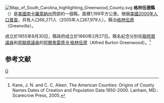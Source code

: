 {{noteTA
|T=zh-hans:格林伍德县 (南卡罗来纳州);zh-hk:格林伍德縣 (南卡羅萊納州);zh-tw:格林伍德郡 (南卡羅萊納州);
}}

{{Otheruses|格林伍德縣|subject=美國南卡羅萊納州的一個縣|other=同名的縣}}
[[File:Map_of_South_Carolina_highlighting_Greenwood_County.svg|right]]
'''格林伍德縣'''（{{lang-en|Greenwood County}}）是[[美國|美國]][[南卡羅萊納州|南卡羅萊納州]]西部的一個縣。面積1,199平方公里。根据[[美國2000年人口普查|美國2000年人口普查]]，共有人口66,271人（2005年人口67,979人）。縣治[[格林伍德_(南卡羅萊納州)|格林伍德]]（Greenville）。

成立於1855年8月30日，縣政府成立於1860年2月27日。縣名紀念分別任[[美國眾議院|聯邦眾議員]]和[[美利堅邦聯|邦聯眾議員]]的[[阿爾弗雷德·B·格林伍德|阿爾弗雷德·B·格林伍德]]（Alfred Burton Greenwood）。<ref>Kane, J. N. and C. C. Aiken. The American Counties: Origins of County Names Dates of Creation and Population Data 1950-2000. Lanham, MD.: Scarecrow Press, 2005.</ref>

== 参考文献 ==
<div class="references-small">
<references />
</div>

[[Category:南卡罗来纳州行政区划|G]]